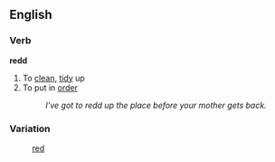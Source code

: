 ==English==
===Verb===
'''redd'''
# To [[clean]], [[tidy]] up
# To put in [[order]]
#: ''I've got to redd up the place before your mother gets back.''

===Variation===
:[[red]]